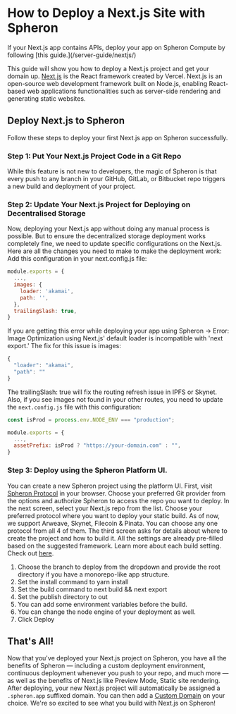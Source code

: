 
# How to Deploy a Next.js Site with Spheron

<Callout type="warning">
  If your Next.js app contains APIs, deploy your app on Spheron Compute by
  following [this guide.](/server-guide/nextjs/)
</Callout>

This guide will show you how to deploy a Next.js project and get your domain up.
[Next.js](https://vercel.com/solutions/nextjs) is the React framework created by Vercel. Next.js is an open-source web development framework built on Node.js, enabling React-based web applications functionalities such as server-side rendering and generating static websites.

## Deploy Next.js to Spheron

Follow these steps to deploy your first Next.js app on Spheron successfully.

### Step 1: Put Your Next.js Project Code in a Git Repo

While this feature is not new to developers, the magic of Spheron is that every push to any branch in your GitHub, GitLab, or Bitbucket repo triggers a new build and deployment of your project.

### Step 2: Update Your Next.js Project for Deploying on Decentralised Storage

Now, deploying your Next.js app without doing any manual process is possible. But to ensure the decentralized storage deployment works completely fine, we need to update specific configurations on the Next.js. Here are all the changes you need to make to make the deployment work:
Add this configuration in your next.config.js file:

```js
module.exports = {
  ...,
  images: {
    loader: 'akamai',
    path: '',
  },
  trailingSlash: true,
}
```

If you are getting this error while deploying your app using Spheron → Error: Image Optimization using Next.js' default loader is incompatible with 'next export.' The fix for this issue is images:

```js
{
  "loader": "akamai",
  "path": ""
}
```

The trailingSlash: true will fix the routing refresh issue in IPFS or Skynet.
Also, if you see images not found in your other routes, you need to update the `next.config.js` file with this configuration:

```js
const isProd = process.env.NODE_ENV === "production";

module.exports = {
  ...,
  assetPrefix: isProd ? "https://your-domain.com" : "",
}
```

### Step 3: Deploy using the Spheron Platform UI.

You can create a new Spheron project using the platform UI. First, visit [Spheron Protocol](https://app.spheron.network/) in your browser.
Choose your preferred Git provider from the options and authorize Spheron to access the repo you want to deploy.
In the next screen, select your Next.js repo from the list.
Choose your preferred protocol where you want to deploy your static build. As of now, we support Arweave, Skynet, Filecoin & Pinata. You can choose any one protocol from all 4 of them.
The third screen asks for details about where to create the project and how to build it. All the settings are already pre-filled based on the suggested framework. Learn more about each build setting. Check out [here](https://docs.spheron.network/deployments/get-started#configuring-the-deployment).

1. Choose the branch to deploy from the dropdown and provide the root directory if you have a monorepo-like app structure.
2. Set the install command to yarn install
3. Set the build command to next build && next export
4. Set the publish directory to out
5. You can add some environment variables before the build.
6. You can change the node engine of your deployment as well.
7. Click Deploy

## That's All!

Now that you've deployed your Next.js project on Spheron, you have all the benefits of Spheron — including a custom deployment environment, continuous deployment whenever you push to your repo, and much more — as well as the benefits of Next.js like Preview Mode, Static site rendering.
After deploying, your new Next.js project will automatically be assigned a `.spheron.app` suffixed domain. You can then add a [Custom Domain](https://docs.spheron.network/domain-and-https/centralized-domain/attach-domain) on your choice.
We're so excited to see what you build with Next.js on Spheron!

<Navigation name="Deploy Next.js App" />
